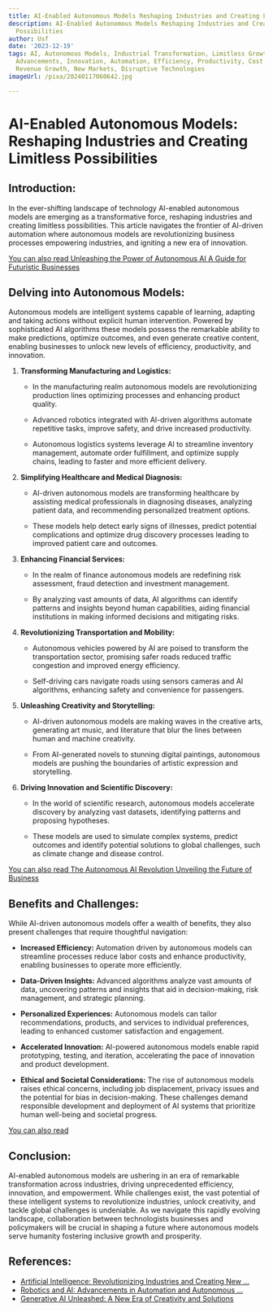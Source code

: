 ```yaml
---
title: AI-Enabled Autonomous Models Reshaping Industries and Creating Limitless Possibilities
description: AI-Enabled Autonomous Models Reshaping Industries and Creating Limitless
  Possibilities
author: Usf
date: '2023-12-19'
tags: AI, Autonomous Models, Industrial Transformation, Limitless Growth, Technological
  Advancements, Innovation, Automation, Efficiency, Productivity, Cost Reduction,
  Revenue Growth, New Markets, Disruptive Technologies
imageUrl: /pixa/20240117060642.jpg

---
```

# **AI-Enabled Autonomous Models: Reshaping Industries and Creating Limitless Possibilities**

## **Introduction:**

In the ever-shifting landscape of technology AI-enabled autonomous models are  emerging as a transformative force, reshaping industries and creating limitless possibilities.  This article navigates the frontier  of AI-driven automation where autonomous models are revolutionizing business processes empowering industries, and igniting a new era of innovation.

[You can also read Unleashing the Power of Autonomous AI A Guide for Futuristic Businesses](Unleashing%20the%20Power%20of%20Autonomous%20AI%20A%20Guide%20for%20Futuristic%20Businesses)


## **Delving into Autonomous Models:**

Autonomous models are intelligent systems  capable of learning, adapting and taking actions without explicit human intervention. Powered  by sophisticated AI algorithms these models possess the  remarkable  ability to make predictions, optimize outcomes, and even generate creative content, enabling businesses to  unlock new levels of efficiency,  productivity, and innovation.

1. **Transforming Manufacturing and Logistics:**

   -  In the  manufacturing realm autonomous models are revolutionizing production lines  optimizing processes and enhancing  product quality.

   - Advanced robotics integrated with AI-driven algorithms automate repetitive tasks, improve safety, and drive  increased productivity.

   - Autonomous logistics systems leverage AI to  streamline  inventory management, automate order fulfillment, and optimize supply chains, leading to faster and  more efficient delivery.

2. **Simplifying  Healthcare and Medical Diagnosis:**

   - AI-driven autonomous models are transforming healthcare  by assisting medical professionals in diagnosing  diseases, analyzing patient data, and  recommending personalized treatment options.

    - These models help  detect early  signs of illnesses, predict potential complications and optimize drug discovery processes leading to  improved patient care and  outcomes.

3. **Enhancing Financial Services:**

   -  In the realm  of finance autonomous models are redefining risk assessment, fraud detection and investment management.

   - By analyzing vast amounts of data, AI algorithms  can identify  patterns and insights beyond human capabilities, aiding financial institutions in making  informed decisions and mitigating  risks.

4. **Revolutionizing Transportation and Mobility:**

   - Autonomous vehicles powered by AI are poised to transform the transportation sector, promising safer roads reduced traffic  congestion and improved energy efficiency.

   - Self-driving  cars navigate roads using  sensors  cameras and AI algorithms, enhancing safety and convenience for  passengers.

5. **Unleashing Creativity and Storytelling:**

     -  AI-driven autonomous models are making waves  in the creative arts, generating art  music, and literature that blur the lines between human and machine creativity.

   - From AI-generated novels to stunning digital paintings, autonomous models are pushing the boundaries of artistic expression and storytelling.

6. **Driving Innovation and Scientific  Discovery:**

   - In the world of scientific research, autonomous models  accelerate discovery by analyzing vast datasets, identifying patterns and proposing hypotheses.

    - These models are used  to  simulate complex systems, predict outcomes  and identify potential solutions to global  challenges, such as climate change and disease control.

[You can also read  The  Autonomous AI Revolution Unveiling the Future of Business](The%20Autonomous%20AI%20Revolution%20Unveiling%20the%20Future%20of%20Business)


## **Benefits and Challenges:**

While AI-driven autonomous models offer a wealth of benefits, they also present challenges that require thoughtful navigation:

- **Increased Efficiency:** Automation driven by autonomous models can  streamline processes  reduce labor costs and  enhance productivity, enabling businesses to operate more efficiently.


- **Data-Driven Insights:** Advanced algorithms analyze vast amounts of  data, uncovering patterns  and insights that aid in decision-making, risk management, and strategic planning.


- **Personalized Experiences:** Autonomous models can tailor recommendations, products, and services to individual preferences, leading to enhanced customer satisfaction and engagement.


- **Accelerated Innovation:** AI-powered autonomous models enable rapid prototyping, testing, and iteration, accelerating the pace of innovation and product development.


- **Ethical and Societal Considerations:** The rise of  autonomous models raises ethical concerns, including job displacement, privacy issues and the potential for bias in decision-making. These challenges demand responsible development and deployment of AI systems that prioritize human well-being and societal  progress.


[You can also  read ]()


## **Conclusion:**

AI-enabled autonomous models are ushering in an era of remarkable transformation across  industries, driving unprecedented efficiency, innovation, and empowerment. While  challenges exist, the vast potential of these intelligent systems to revolutionize industries,  unlock creativity, and tackle global challenges is undeniable. As we navigate  this rapidly evolving landscape, collaboration between technologists businesses and  policymakers will be crucial  in shaping a future where  autonomous models serve humanity fostering  inclusive growth and prosperity.

## References:
- [Artificial Intelligence: Revolutionizing Industries and Creating New ...](https://www.linkedin.com/pulse/artificial-intelligence-revolutionizing-industries-creating-pro)
- [Robotics and AI: Advancements in Automation and Autonomous ...](https://medium.com/@derya.cortuk/robotics-and-ai-advancements-in-automation-and-autonomous-systems-c54533c5d926)
- [Generative AI Unleashed: A New Era of Creativity and Solutions](https://christiankromme.com/generative-ai-unleashed-a-new-era-of-creativity-and-solutions/)
